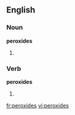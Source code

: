 ==English==

===Noun===
'''peroxides'''

# {{plural of|peroxide}}

===Verb===
'''peroxides'''

# {{third-person singular of|[[peroxide]]}}

[[fr:peroxides]]
[[vi:peroxides]]